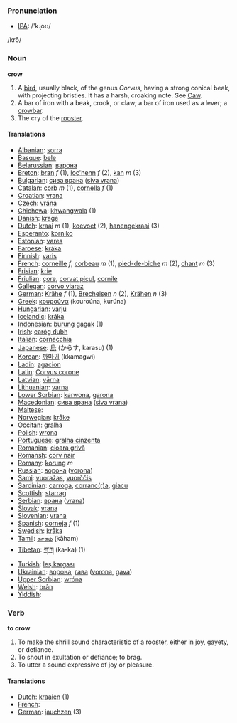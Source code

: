 === Pronunciation ===
*[[w:IPA|IPA]]: /'kɻoʊ/
/krō/

=== Noun ===

'''crow'''

# A [[bird]], usually black, of the genus ''Corvus'', having a strong conical beak, with projecting bristles. It has a harsh, croaking note. See [[Caw]].
# A bar of iron with a beak, crook, or claw; a bar of iron used as a lever; a [[crowbar]].
# The cry of the [[rooster]].

==== Translations ====

*[[Albanian]]: [[sorra]]
*[[Basque]]: [[bele]]
*[[Belarussian]]: [[варона]]
*[[Breton]]: [[bran]] ''f'' (1), [[loc'henn]] ''f'' (2), [[kan]] ''m'' (3)
*[[Bulgarian]]: [[сива врана]] ([[siva vrana]])
*[[Catalan]]: [[corb]] ''m'' (1), [[cornella]] ''f'' (1)
*[[Croatian]]: [[vrana]]
*[[Czech]]: [[vrána]]
*[[Chichewa]]: [[khwangwala]] (1)
*[[Danish]]: [[krage]]
*[[Dutch]]: [[kraai]] ''m'' (1), [[koevoet]] (2), [[hanengekraai]] (3)
*[[Esperanto]]: [[korniko]]
*[[Estonian]]: [[vares]]
*[[Faroese]]: [[kráka]]
*[[Finnish]]: [[varis]]
*[[French]]: [[corneille]] ''f'', [[corbeau]] ''m'' (1), [[pied-de-biche]] ''m'' (2), [[chant]] ''m'' (3)
*[[Frisian]]: [[krie]]
*[[Friulian]]: [[çore]], [[corvat piçul]], [[cornile]]
*[[Gallegan]]: [[corvo viaraz]]
*[[German]]: [[Krähe]] ''f'' (1), [[Brecheisen]] ''n'' (2), [[Krähen]] ''n'' (3)
*[[Greek]]: [[κουρούνα]] '' '' (kouroúna, kurúna)
*[[Hungarian]]: [[varjú]]
*[[Icelandic]]: [[kráka]]
*[[Indonesian]]: [[burung gagak]] (1)
*[[Irish]]: [[caróg dubh]]
*[[Italian]]: [[cornacchia]] '' ''
*[[Japanese]]: [[烏]] (からす, karasu) (1)
*[[Korean]]: [[까마귀]] (kkamagwi)
*[[Ladin]]: [[agacion]]
*[[Latin]]: [[Corvus corone]] '' ''
*[[Latvian]]: [[vārna]]
*[[Lithuanian]]: [[varna]]
*[[Lower Sorbian]]: [[karwona]], [[garona]]
*[[Macedonian]]: [[сива врана]] ([[siva vrana]])
*[[Maltese]]: [[]]
*[[Norwegian]]: [[kråke]]
*[[Occitan]]: [[gralha]]
*[[Polish]]: [[wrona]] '' ''
*[[Portuguese]]: [[gralha cinzenta]]
*[[Romanian]]: [[cioara grivă]]
*[[Romansh]]: [[corv nair]]
*[[Romany]]: [[korung]] ''m''
*[[Russian]]: [[ворона]] ([[vorona]]) '' ''
*[[Sami]]: [[vuoražas]], [[vuorččis]]
*[[Sardinian]]: [[carroga]], [[corranc(r)a]], [[giacu]]
*[[Scottish]]: [[starrag]]
*[[Serbian]]: [[врана]] ([[vrana]])
*[[Slovak]]: [[vrana]]
*[[Slovenian]]: [[vrana]]
*[[Spanish]]: [[corneja]] ''f'' (1)
*[[Swedish]]: [[kråka]]
*[[Tamil]]: [[காகம் ]] (kāham)
*[[Tibetan]]: [[ཀ་ཀ]] (ka-ka) (1)
*[[Turkish]]: [[leş kargası]]
*[[Ukrainian]]: [[ворона]], [[гава]] ([[vorona]], [[gava]])
*[[Upper Sorbian]]: [[wróna]]
*[[Welsh]]: [[brân]]
*[[Yiddish]]: [[]]

=== Verb ===

'''to crow'''

# To make the shrill sound characteristic of a rooster, either in joy, gayety, or defiance.
# To shout in exultation or defiance; to brag.
# To utter a sound expressive of joy or pleasure.

==== Translations ====
*[[Dutch]]: [[kraaien]] (1)
*[[French]]: [[]]
*[[German]]: [[jauchzen]] (3)
